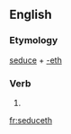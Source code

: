 ==English==

===Etymology===
[[seduce]] + [[-eth]]

===Verb===
{{head|en|verb form}}

# {{en-archaic third-person singular of|seduce}}

[[fr:seduceth]]